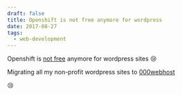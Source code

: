 ```yaml
---
draft: false
title: Openshift is not free anymore for wordpress
date: 2017-08-27
tags:
  - web-development
---
```


Openshift is [not free](https://blog.openshift.com/migrating-wordpress-openshift-3/) anymore for wordpress sites :cry:

Migrating all my non-profit wordpress sites to [000webhost](https://www.000webhost.com/1000613.html)

:cry:
